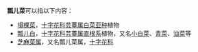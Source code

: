 '''瓢儿菜'''可以指以下内容：
*[[塌棵菜|塌棵菜]]，[[十字花科|十字花科]][[芸薹属|芸薹属]][[白菜亚种|白菜亚种]]植物
*[[瓢儿白|瓢儿白]]，[[十字花科|十字花科]][[芸薹属|芸薹属]][[直根系|直根系]]植物，又名[[小白菜|小白菜]]、[[青菜|青菜]]、[[油菜|油菜]]等
*[[芝麻菜属|芝麻菜属]]，又名瓢儿菜属，[[十字花科|十字花科]]

{{消歧义}}
